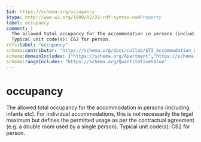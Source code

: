 ```yaml
---
$id: https://schema.org/occupancy
$type: http://www.w3.org/1999/02/22-rdf-syntax-ns#Property
label: occupancy
comment: |
  The allowed total occupancy for the accommodation in persons (including infants etc). For individual accommodations, this is not necessarily the legal maximum but defines the permitted usage as per the contractual agreement (e.g. a double room used by a single person).
  Typical unit code(s): C62 for person.
rdfs:label: "occupancy"
schema:contributor: "https://schema.org/docs/collab/STI_Accommodation_Ontology"
schema:domainIncludes: ["https://schema.org/Apartment","https://schema.org/Suite","https://schema.org/HotelRoom","https://schema.org/Accommodation","https://schema.org/SingleFamilyResidence"]
schema:rangeIncludes: "https://schema.org/QuantitativeValue"
---
```


# occupancy

The allowed total occupancy for the accommodation in persons (including infants etc). For individual accommodations, this is not necessarily the legal maximum but defines the permitted usage as per the contractual agreement (e.g. a double room used by a single person).
Typical unit code(s): C62 for person.

